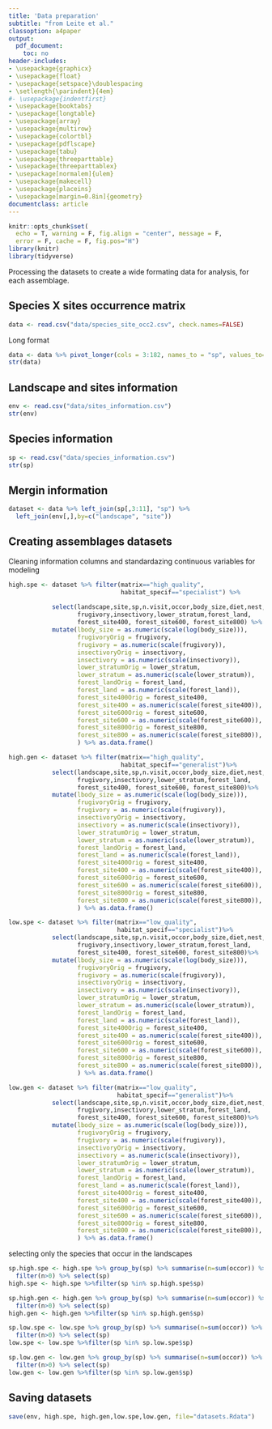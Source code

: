 ```yaml
---
title: 'Data preparation'
subtitle: "from Leite et al."
classoption: a4paper
output:
  pdf_document:
    toc: no
header-includes:
- \usepackage{graphicx}
- \usepackage{float}
- \usepackage{setspace}\doublespacing
- \setlength{\parindent}{4em}
#- \usepackage{indentfirst}
- \usepackage{booktabs}
- \usepackage{longtable}
- \usepackage{array}
- \usepackage{multirow}
- \usepackage{colortbl}
- \usepackage{pdflscape}
- \usepackage{tabu}
- \usepackage{threeparttable}
- \usepackage{threeparttablex}
- \usepackage[normalem]{ulem}
- \usepackage{makecell}
- \usepackage{placeins}
- \usepackage[margin=0.8in]{geometry}
documentclass: article
---
```


\fontsize{11}{11}
\selectfont


```r
knitr::opts_chunk$set(
  echo = T, warning = F, fig.align = "center", message = F,
  error = F, cache = F, fig.pos="H")
library(knitr)
library(tidyverse)
```

Processing the datasets to create a wide formating data for analysis, for each assemblage.

## Species X sites occurrence matrix

```r
data <- read.csv("data/species_site_occ2.csv", check.names=FALSE)
```

Long format
```r
data <- data %>% pivot_longer(cols = 3:182, names_to = "sp", values_to="occor")
str(data)
```

## Landscape and sites information

```r
env <- read.csv("data/sites_information.csv")
str(env)
```

## Species information

```r
sp <- read.csv("data/species_information.csv")
str(sp)
```

## Mergin information

```r
dataset <- data %>% left_join(sp[,3:11], "sp") %>% 
  left_join(env[,],by=c("landscape", "site"))
```

## Creating assemblages datasets 

Cleaning information columns and standardazing continuous variables for modeling

```r
high.spe <- dataset %>% filter(matrix=="high_quality",
                               habitat_specif=="specialist") %>%
  
            select(landscape,site,sp,n.visit,occor,body_size,diet,nest,stratum,
                   frugivory,insectivory,lower_stratum,forest_land, 
                   forest_site400, forest_site600, forest_site800) %>%
            mutate(lbody_size = as.numeric(scale(log(body_size))),
                   frugivoryOrig = frugivory,
                   frugivory = as.numeric(scale(frugivory)),
                   insectivoryOrig = insectivory,
                   insectivory = as.numeric(scale(insectivory)),
                   lower_stratumOrig = lower_stratum,
                   lower_stratum = as.numeric(scale(lower_stratum)),
                   forest_landOrig = forest_land,
                   forest_land = as.numeric(scale(forest_land)),
                   forest_site400Orig = forest_site400,
                   forest_site400 = as.numeric(scale(forest_site400)),
                   forest_site600Orig = forest_site600,
                   forest_site600 = as.numeric(scale(forest_site600)),
                   forest_site800Orig = forest_site800,
                   forest_site800 = as.numeric(scale(forest_site800)),
                   ) %>% as.data.frame()

high.gen <- dataset %>% filter(matrix=="high_quality",
                               habitat_specif=="generalist")%>%
            select(landscape,site,sp,n.visit,occor,body_size,diet,nest,stratum,
                   frugivory,insectivory,lower_stratum,forest_land, 
                   forest_site400, forest_site600, forest_site800)%>%
            mutate(lbody_size = as.numeric(scale(log(body_size))),
                   frugivoryOrig = frugivory,
                   frugivory = as.numeric(scale(frugivory)),
                   insectivoryOrig = insectivory,
                   insectivory = as.numeric(scale(insectivory)),
                   lower_stratumOrig = lower_stratum,
                   lower_stratum = as.numeric(scale(lower_stratum)),
                   forest_landOrig = forest_land,
                   forest_land = as.numeric(scale(forest_land)),
                   forest_site400Orig = forest_site400,
                   forest_site400 = as.numeric(scale(forest_site400)),
                   forest_site600Orig = forest_site600,
                   forest_site600 = as.numeric(scale(forest_site600)),
                   forest_site800Orig = forest_site800,
                   forest_site800 = as.numeric(scale(forest_site800)),
                   ) %>% as.data.frame()

low.spe <- dataset %>% filter(matrix=="low_quality",
                              habitat_specif=="specialist")%>%
            select(landscape,site,sp,n.visit,occor,body_size,diet,nest,stratum,
                   frugivory,insectivory,lower_stratum,forest_land, 
                   forest_site400, forest_site600, forest_site800)%>%
            mutate(lbody_size = as.numeric(scale(log(body_size))),
                   frugivoryOrig = frugivory,
                   frugivory = as.numeric(scale(frugivory)),
                   insectivoryOrig = insectivory,
                   insectivory = as.numeric(scale(insectivory)),
                   lower_stratumOrig = lower_stratum,
                   lower_stratum = as.numeric(scale(lower_stratum)),
                   forest_landOrig = forest_land,
                   forest_land = as.numeric(scale(forest_land)),
                   forest_site400Orig = forest_site400,
                   forest_site400 = as.numeric(scale(forest_site400)),
                   forest_site600Orig = forest_site600,
                   forest_site600 = as.numeric(scale(forest_site600)),
                   forest_site800Orig = forest_site800,
                   forest_site800 = as.numeric(scale(forest_site800)),
                   ) %>% as.data.frame()

low.gen <- dataset %>% filter(matrix=="low_quality",
                              habitat_specif=="generalist")%>%
            select(landscape,site,sp,n.visit,occor,body_size,diet,nest,stratum,
                   frugivory,insectivory,lower_stratum,forest_land, 
                   forest_site400, forest_site600, forest_site800)%>%
            mutate(lbody_size = as.numeric(scale(log(body_size))),
                   frugivoryOrig = frugivory,
                   frugivory = as.numeric(scale(frugivory)),
                   insectivoryOrig = insectivory,
                   insectivory = as.numeric(scale(insectivory)),
                   lower_stratumOrig = lower_stratum,
                   lower_stratum = as.numeric(scale(lower_stratum)),
                   forest_landOrig = forest_land,
                   forest_land = as.numeric(scale(forest_land)),
                   forest_site400Orig = forest_site400,
                   forest_site400 = as.numeric(scale(forest_site400)),
                   forest_site600Orig = forest_site600,
                   forest_site600 = as.numeric(scale(forest_site600)),
                   forest_site800Orig = forest_site800,
                   forest_site800 = as.numeric(scale(forest_site800)),
                   ) %>% as.data.frame()
```

selecting only the species that occur in the landscapes
```r
sp.high.spe <- high.spe %>% group_by(sp) %>% summarise(n=sum(occor)) %>% 
  filter(n>0) %>% select(sp)
high.spe <- high.spe %>%filter(sp %in% sp.high.spe$sp)

sp.high.gen <- high.gen %>% group_by(sp) %>% summarise(n=sum(occor)) %>% 
  filter(n>0) %>% select(sp)
high.gen <- high.gen %>%filter(sp %in% sp.high.gen$sp)

sp.low.spe <- low.spe %>% group_by(sp) %>% summarise(n=sum(occor)) %>% 
  filter(n>0) %>% select(sp)
low.spe <- low.spe %>%filter(sp %in% sp.low.spe$sp)

sp.low.gen <- low.gen %>% group_by(sp) %>% summarise(n=sum(occor)) %>% 
  filter(n>0) %>% select(sp)
low.gen <- low.gen %>%filter(sp %in% sp.low.gen$sp)
```


## Saving datasets

```r
save(env, high.spe, high.gen,low.spe,low.gen, file="datasets.Rdata")
```


